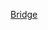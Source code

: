 {{Commonscat|Bridges completed in 1998}}
{{Cat nav 10years|20世紀橋梁|1998||年完工橋梁}}

[[Category:1998年完工交通基礎設施|Bridge]]